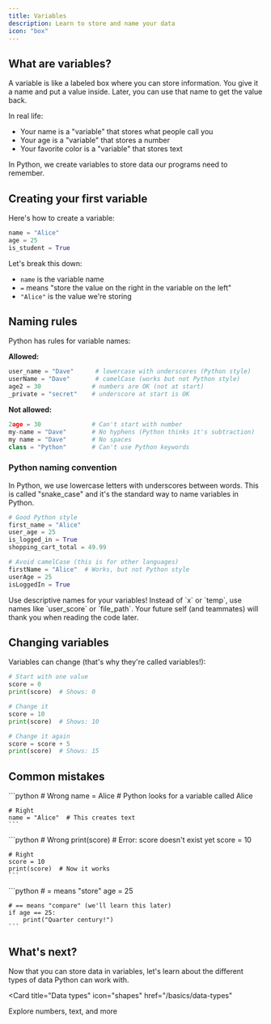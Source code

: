```yaml
---
title: Variables
description: Learn to store and name your data
icon: "box"
---
```


## What are variables?

A variable is like a labeled box where you can store information. You give it a name and put a value inside. Later, you can use that name to get the value back.

In real life:
- Your name is a "variable" that stores what people call you
- Your age is a "variable" that stores a number
- Your favorite color is a "variable" that stores text

In Python, we create variables to store data our programs need to remember.

## Creating your first variable

Here's how to create a variable:

```python
name = "Alice"
age = 25
is_student = True
```

Let's break this down:
- `name` is the variable name
- `=` means "store the value on the right in the variable on the left"
- `"Alice"` is the value we're storing

## Naming rules

Python has rules for variable names:

**Allowed:**
```python
user_name = "Dave"      # lowercase with underscores (Python style)
userName = "Dave"       # camelCase (works but not Python style)
age2 = 30              # numbers are OK (not at start)
_private = "secret"    # underscore at start is OK
```

**Not allowed:**
```python
2age = 30              # Can't start with number
my-name = "Dave"       # No hyphens (Python thinks it's subtraction)
my name = "Dave"       # No spaces
class = "Python"       # Can't use Python keywords
```

### Python naming convention

In Python, we use lowercase letters with underscores between words. This is called "snake_case" and it's the standard way to name variables in Python.

```python
# Good Python style
first_name = "Alice"
user_age = 25
is_logged_in = True
shopping_cart_total = 49.99

# Avoid camelCase (this is for other languages)
firstName = "Alice"  # Works, but not Python style
userAge = 25
isLoggedIn = True
```

<Tip>
  Use descriptive names for your variables! Instead of `x` or `temp`, use names like `user_score` or `file_path`. Your future self (and teammates) will thank you when reading the code later.
</Tip>

## Changing variables

Variables can change (that's why they're called variables!):

```python
# Start with one value
score = 0
print(score)  # Shows: 0

# Change it
score = 10
print(score)  # Shows: 10

# Change it again
score = score + 5
print(score)  # Shows: 15
```

## Common mistakes

<AccordionGroup>
  <Accordion title="Forgetting quotes around text">
    ```python
    # Wrong
    name = Alice  # Python looks for a variable called Alice

    # Right
    name = "Alice"  # This creates text
    ```
  </Accordion>

  <Accordion title="Using undefined variables">
    ```python
    # Wrong
    print(score)  # Error: score doesn't exist yet
    score = 10

    # Right
    score = 10
    print(score)  # Now it works
    ```
  </Accordion>

  <Accordion title="Confusing = and ==">
    ```python
    # = means "store"
    age = 25

    # == means "compare" (we'll learn this later)
    if age == 25:
        print("Quarter century!")
    ```
  </Accordion>
</AccordionGroup>

## What's next?

Now that you can store data in variables, let's learn about the different types of data Python can work with.

<Card
  title="Data types"
  icon="shapes"
  href="/basics/data-types"
>
  Explore numbers, text, and more
</Card>